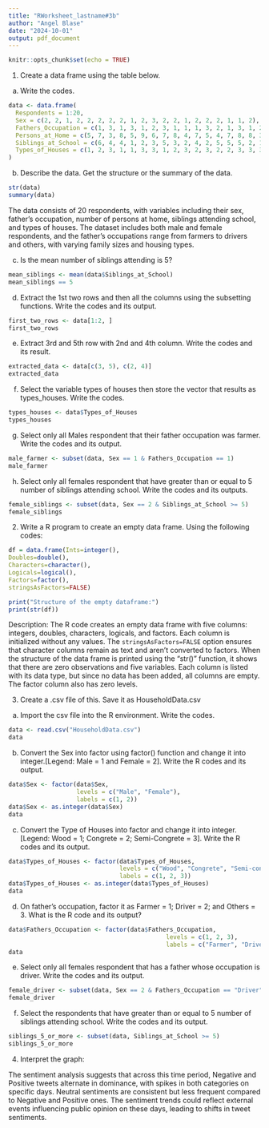 ```yaml
---
title: "RWorksheet_lastname#3b"
author: "Angel Blase"
date: "2024-10-01"
output: pdf_document
---
```


```r
knitr::opts_chunk$set(echo = TRUE)
```

1. Create a data frame using the table below.

a. Write the codes.
```r
data <- data.frame(
  Respondents = 1:20,
  Sex = c(2, 2, 1, 2, 2, 2, 2, 2, 1, 2, 3, 2, 2, 1, 2, 2, 2, 1, 1, 2),
  Fathers_Occupation = c(1, 3, 1, 3, 1, 2, 3, 1, 1, 1, 3, 2, 1, 3, 1, 2, 3, 1, 2, 1),
  Persons_at_Home = c(5, 7, 3, 8, 5, 9, 6, 7, 8, 4, 7, 5, 4, 7, 8, 8, 3, 11, 7, 6),
  Siblings_at_School = c(6, 4, 4, 1, 2, 3, 5, 3, 2, 4, 2, 5, 5, 5, 2, 1, 2, 5, 3, 2),
  Types_of_Houses = c(1, 2, 3, 1, 1, 3, 3, 1, 2, 3, 2, 3, 2, 2, 3, 3, 3, 3, 3, 2)
)
```
b. Describe the data. Get the structure or the summary of the data.

```r
str(data)
summary(data)
```
The data consists of 20 respondents, with variables including their sex, father's occupation, number of persons at home, siblings attending school, and types of houses. The dataset includes both male and female respondents, and the father's occupations range from farmers to drivers and others, with varying family sizes and housing types.

c. Is the mean number of siblings attending is 5?
```r
mean_siblings <- mean(data$Siblings_at_School)
mean_siblings == 5
```
d. Extract the 1st two rows and then all the columns using the subsetting functions.
Write the codes and its output.
```r
first_two_rows <- data[1:2, ]
first_two_rows

```
e. Extract 3rd and 5th row with 2nd and 4th column. Write the codes and its result.
```r
extracted_data <- data[c(3, 5), c(2, 4)]
extracted_data
```
f. Select the variable types of houses then store the vector that results as types_houses.
Write the codes.
```r
types_houses <- data$Types_of_Houses
types_houses

```
g. Select only all Males respondent that their father occupation was farmer. Write the
codes and its output.
```r
male_farmer <- subset(data, Sex == 1 & Fathers_Occupation == 1)
male_farmer
```
h. Select only all females respondent that have greater than or equal to 5 number of
siblings attending school. Write the codes and its outputs.
```r
female_siblings <- subset(data, Sex == 2 & Siblings_at_School >= 5)
female_siblings
```

2. Write a R program to create an empty data frame. Using the following codes:
```r
df = data.frame(Ints=integer(),
Doubles=double(),
Characters=character(),
Logicals=logical(),
Factors=factor(),
stringsAsFactors=FALSE)

print("Structure of the empty dataframe:")
print(str(df))
```
Description: The R code creates an empty data frame with five columns: integers, doubles, characters, logicals, and factors. Each column is initialized without any values. The `stringsAsFactors=FALSE` option ensures that character columns remain as text and aren't converted to factors. When the structure of the data frame is printed using the "str()" function, it shows that there are zero observations and five variables. Each column is listed with its data type, but since no data has been added, all columns are empty. The factor column also has zero levels.

3. Create a .csv file of this. Save it as HouseholdData.csv

a. Import the csv file into the R environment. Write the codes.
```r
data <- read.csv("HouseholdData.csv")
data
```

b. Convert the Sex into factor using factor() function and change it into integer.[Legend: Male = 1 and Female = 2]. Write the R codes and its output.
```r
data$Sex <- factor(data$Sex,
                   levels = c("Male", "Female"),
                   labels = c(1, 2))
data$Sex <- as.integer(data$Sex)
data
```

c. Convert the Type of Houses into factor and change it into integer. [Legend: Wood = 1; Congrete = 2; Semi-Congrete = 3]. Write the R codes and its output.
```r
data$Types_of_Houses <- factor(data$Types_of_Houses,
                               levels = c("Wood", "Congrete", "Semi-congrete"),
                               labels = c(1, 2, 3))
data$Types_of_Houses <- as.integer(data$Types_of_Houses)
data
```


d. On father’s occupation, factor it as Farmer = 1; Driver = 2; and Others = 3. What is the R code and its output?
```r
data$Fathers_Occupation <- factor(data$Fathers_Occupation,
                                            levels = c(1, 2, 3),
                                            labels = c("Farmer", "Driver", "Others"))
data
```

e. Select only all females respondent that has a father whose occupation is driver. Write the codes and its output.
```r
female_driver <- subset(data, Sex == 2 & Fathers_Occupation == "Driver")
female_driver
```

f. Select the respondents that have greater than or equal to 5 number of siblings attending school. Write the codes and its output.
```r
siblings_5_or_more <- subset(data, Siblings_at_School >= 5)
siblings_5_or_more
```

4. Interpret the graph:

The sentiment analysis suggests that across this time period, Negative and Positive tweets alternate in dominance, with spikes in both categories on specific days. Neutral sentiments are consistent but less frequent compared to Negative and Positive ones.
The sentiment trends could reflect external events influencing public opinion on these days, leading to shifts in tweet sentiments.